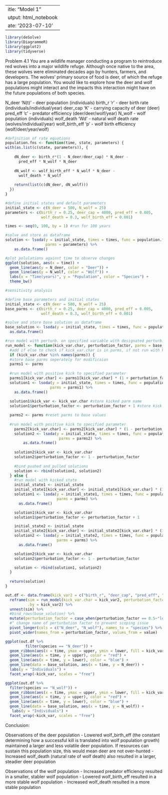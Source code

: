  ---
title: "Model 1"
output: html_notebook
date: '2023-07-10'
---

```r
library(deSolve)
library(DiagrammeR)
library(ggplot2)
library(tidyverse)
```

Problem 4.1 You are a wildlife manager conducting a program to reintroduce red wolves into a major wildlife refuge. Although once native to the area, these wolves were eliminated decades ago by hunters, farmers, and developers. The wolves' primary source of food is deer, of which the refuge has a large population. You would like to explore how the deer and wolf populations might interact and the impacts this interaction might have on the future populations of both species.

N_deer 'N(t)' - deer population (individuals)
birth_r 'r' - deer birth rate (individuals/individual/year)
deer_cap 'K' - carrying capacity of deer (deer)
pred_eff 'c' - predator efficiency (deer/deer/wolf/year)
N_wolf - wolf population (individuals)
wolf_death 'Wd' - natural wolf death rate (wolves/individual/year)
wolf_birth_eff 'p' - wolf birth efficiency (wolf/deer/year/wolf)

```r
#definition of rate equations
population.fns <- function(time, state, parameters) {
with(as.list(c(state, parameters)), {
  
    dN_deer <- birth_r*(1 - N_deer/deer_cap) * N_deer -
      pred_eff * N_wolf * N_deer
    
    dN_wolf <- wolf_birth_eff * N_wolf * N_deer -
      wolf_death * N_wolf
    
    return(list(c(dN_deer, dN_wolf)))
  })
}

#define initial states and default parameters
initial_state <- c(N_deer = 500, N_wolf = 25)
parameters <- c(birth_r = 0.25, deer_cap = 4000, pred_eff = 0.005,
                wolf_death = 0.3, wolf_birth_eff = 0.001)

times <- seq(0, 100, by = 1) #run for 100 years

#solve and store as dataframe
solution <- lsoda(y = initial_state, times = times, func = population.fns,
                  parms = parameters) %>%
    as.data.frame()

#plot polulations against time to observe changes
ggplot(solution, aes(x = time)) +
  geom_line(aes(y = N_deer, color = "Deer")) +
  geom_line(aes(y = N_wolf, color = "Wolf")) +
  labs(x = "Time(years)", y = "Population", color = "Species") +
  theme_bw()

```




```r
#sensitivity analysis

#define base parameters and initial states
initial_state <- c(N_deer = 500, N_wolf = 25)
base_parms <- c(birth_r = 0.25, deer_cap = 4000, pred_eff = 0.005,
                wolf_death = 0.3, wolf_birth_eff = 0.001)

#solve and store base solution as dataframe
base_solution <- lsoda(y = initial_state, times = times, func = population.fns, parms = base_parms) %>%
  as.data.frame()

#run model with perturb. on specified variable with designated perturb. factor
run_model <- function(kick_var.char, perturbation_factor, parms = base_parms) {
  #add if else to check if kick_var.char is in parms, if not run with kicked state
  if (kick_var.char %in% names(parms)) {
  #store base parms seperately for modificaion
  parms1 <- parms
  
  #run model with positive kick to specified parameter
  parms1[kick_var.char] <- parms1[kick_var.char] * (1 + perturbation_factor)
  solution1 <- lsoda(y = initial_state, times = times, func = population.fns,
                    parms = parms1) %>%
    as.data.frame()
  
  solution1$kick_var <- kick_var.char #store kicked parm name
  solution1$perturbation_factor <- perturbation_factor + 1 #store kick value

  parms2 <- parms #reset parms to base values
  
  #run model with positive kick to specified parameter
    parms2[kick_var.char] <- parms2[kick_var.char] * (1 - perturbation_factor)
    solution2 <- lsoda(y = initial_state, times = times, func = population.fns,
                        parms = parms2) %>%
        as.data.frame()
    
    solution2$kick_var <- kick_var.char
    solution2$perturbation_factor <- 1 - perturbation_factor
    
    #bind pushed and pulled solutions
    solution <- rbind(solution1, solution2)
  } else {
    #run model with kicked state
    initial_state1 <- initial_state
    initial_state1[kick_var.char] <- initial_state1[kick_var.char] * (1 + perturbation_factor)
    solution1 <- lsoda(y = initial_state1, times = times, func = population.fns,
                       parms = parms) %>%
      as.data.frame()

    solution1$kick_var <- kick_var.char
    solution1$perturbation_factor <- perturbation_factor + 1

    initial_state2 <- initial_state
    initial_state2[kick_var.char] <- initial_state2[kick_var.char] * (1 - perturbation_factor)
    solution2 <- lsoda(y = initial_state2, times = times, func = population.fns,
                       parms = parms) %>%
      as.data.frame()

    solution2$kick_var <- kick_var.char
    solution2$perturbation_factor <- 1 - perturbation_factor

    solution <- rbind(solution1, solution2)
  }
    
  return(solution)
}

out.df <- data.frame(kick_var2 = c("birth_r", "deer_cap", "pred_eff", "wolf_death", "wolf_birth_eff", "N_deer", "N_wolf")) %>%
  reframe(sim = run_model(kick_var.char = kick_var2, perturbation_factor = 0.5),
          .by = kick_var2) %>%
  unnest(sim) %>%
  #bind_rows(base_solution) %>% 
  mutate(perturbation_factor = case_when(perturbation_factor == 0.5~"lower", perturbation_factor == 1.5~"upper", TRUE~"unknown"))%>%
  #^ change name of perturbation factor to prevent scoping issue
  pivot_longer(cols = c("N_deer", "N_wolf"), names_to = "species") %>%
  pivot_wider(names_from = perturbation_factor, values_from = value)

ggplot(out.df %>%
         filter(species == "N_deer")) +
  geom_ribbon(aes(x = time, ymax = upper, ymin = lower, fill = kick_var), alpha = 0.6) +
  geom_line(aes(x = time, y = upper), color = "red") + 
  geom_line(aes(x = time, y = lower), color = "blue") +
  geom_line(data = base_solution, aes(x = time, y = N_deer)) +
  labs(y = "Individuals") +
  facet_wrap(~kick_var, scales = "free")

ggplot(out.df %>%
  filter(species == "N_wolf")) + 
  geom_ribbon(aes(x = time, ymax = upper, ymin = lower, fill = kick_var), alpha = 0.6) +
  geom_line(aes(x = time, y = upper), color = "red") + 
  geom_line(aes(x = time, y = lower), color = "blue") +
  geom_line(data = base_solution, aes(x = time, y = N_wolf)) +
   labs(y = "Individuals") +
  facet_wrap(~kick_var, scales = "free")

```

Conclusion:  

Observations of the deer population
- Lowered wolf_birth_eff (the constant determining how a successful kill is translated into wolf population growth) maintained a larger and less volatile deer population. If resources can sustain this population size, this would mean deer are not over-hunted
- Increased wolf_death (natural rate of wolf death) also resulted in a larger, steadier deer population

Observations of the wolf population
- Increased predator efficiency resulted in a smaller, stabler wolf population
- Lowered wolf_birth_eff resulted in a more stable wolf population
- Increased wolf_death resulted in a more stable population

